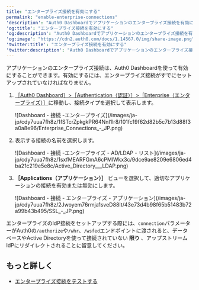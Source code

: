 ```yaml
---
title: "エンタープライズ接続を有効にする"
permalink: "enable-enterprise-connections"
'description': "Auth0 Dashboardでアプリケーションのエンタープライズ接続を有効にする方法について説明します。"
'og:title': "エンタープライズ接続を有効にする"
'og:description': "Auth0 Dashboardでアプリケーションのエンタープライズ接続を有効にする方法について説明します。"
'og:image': "https://cdn2.auth0.com/docs/1.14567.0/img/share-image.png"
'twitter:title': "エンタープライズ接続を有効にする"
'twitter:description': "Auth0 Dashboardでアプリケーションのエンタープライズ接続を有効にする方法について説明します。"
---
```


アプリケーションのエンタープライズ接続は、<Tooltip data-tooltip-id="react-containers-DefinitionTooltip-0" href="/ja-jp/glossary?term=auth0-dashboard" tip="Auth0 Dashboard: サービスを構成するためのAuth0の主製品。" cta="用語集の表示">Auth0 Dashboard</Tooltip>を使って有効にすることができます。有効にするには、エンタープライズ接続がすでにセットアップされていなければなりません。

1. [［Auth0 Dashboard］>［Authentication（認証）］>［Enterprise（エンタープライズ）］](https://manage.auth0.com/#/connections/enterprise)に移動し、接続タイプを選択して表示します。

   <Frame>![Dashboard - 接続 -エンタープライズ](/images/ja-jp/cdy7uua7fh8z/1fSTcrZpkgkPR64NnI1lr8/101fc19f62d82b5c7b13d88f3a0a8e96/Enterprise_Connections_-_JP.png)</Frame>

2. 表示する接続の名前を選択します。

   <Frame>![Dashboard - 接続 -エンタープライズ - AD/LDAP - リスト](/images/ja-jp/cdy7uua7fh8z/1sxfMEARFGmA6cPMlWkx3c/9dce9ae8209e6806ed4ba21c219e5e8c/Active_Directory___LDAP.png)</Frame>

3. **［Applications（アプリケーション）］** ビューを選択して、適切なアプリケーションの接続を有効または無効にします。

   <Frame>![Dashboard - 接続 - エンタープライズ - アプリケーション](/images/ja-jp/cdy7uua7fh8z/2Jwoyem76rmja1sveD88It/43e73d4b98f65b51483b72a99b43b495/SSL_-_JP.png)</Frame>

エンタープライズの<Tooltip data-tooltip-id="react-containers-DefinitionTooltip-2" href="/ja-jp/glossary?term=idp" tip="IDプロバイダー（IdP）: デジタルIDを保存および管理するサービス。" cta="用語集の表示">IdP</Tooltip>接続をセットアップする際には、`connection`パラメーターがAuth0の`/authorize`や`/whr`、`/wsfed`エンドポイントに渡されると、データベースやActive Directoryを使って接続されていない **限り** 、アップストリームIdPにリダイレクトされることに留意してください。

## もっと詳しく

* [エンタープライズ接続をテストする](/ja-jp/authenticate/identity-providers/enterprise-identity-providers/test-enterprise-connections)
